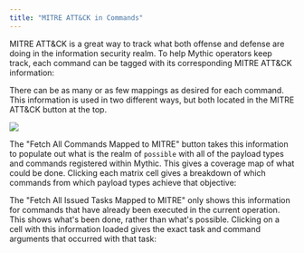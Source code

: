 ```yaml
---
title: "MITRE ATT&CK in Commands"
---
```


MITRE ATT&CK is a great way to track what both offense and defense are doing in the information security realm. To help Mythic operators keep track, each command can be tagged with its corresponding MITRE ATT&CK information:

There can be as many or as few mappings as desired for each command. This information is used in two different ways, but both located in the MITRE ATT&CK button at the top.

<Frame>
    <img src="../images/version-3.3/image-1-24.png"/>
</Frame>

The "Fetch All Commands Mapped to MITRE" button takes this information to populate out what is the realm of `possible` with all of the payload types and commands registered within Mythic. This gives a coverage map of what could be done. Clicking each matrix cell gives a breakdown of which commands from which payload types achieve that objective:

The "Fetch All Issued Tasks Mapped to MITRE" only shows this information for commands that have already been executed in the current operation. This shows what's been done, rather than what's possible. Clicking on a cell with this information loaded gives the exact task and command arguments that occurred with that task:


